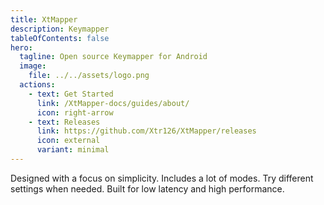 ```yaml
---
title: XtMapper
description: Keymapper
tableOfContents: false
hero:
  tagline: Open source Keymapper for Android
  image:
    file: ../../assets/logo.png
  actions:
    - text: Get Started
      link: /XtMapper-docs/guides/about/
      icon: right-arrow
    - text: Releases
      link: https://github.com/Xtr126/XtMapper/releases
      icon: external
      variant: minimal
---
```



<CardGrid>
	<Card title="Easy to use" icon="star">
		Designed with a focus on simplicity.
	</Card>
	<Card title="Featured" icon="bars">
		Includes a lot of modes.
	</Card>
	<Card title="Customizable" icon="setting">
		Try different settings when needed.
	</Card>
	<Card title="Fast" icon="rocket">
		Built for low latency and high performance.
	</Card>
</CardGrid>
